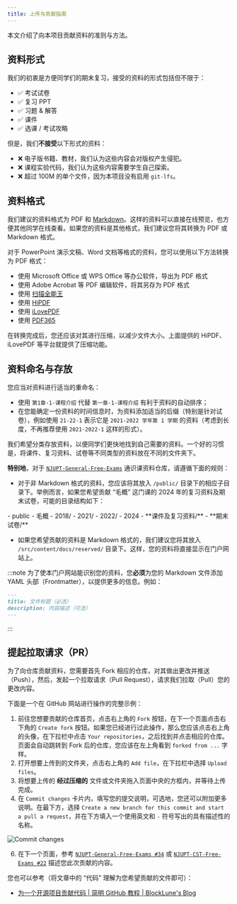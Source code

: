 ```yaml
---
title: 上传与贡献指南
---
```



本文介绍了向本项目贡献资料的准则与方法。

## 资料形式

我们的初衷是方便同学们的期末复习，接受的资料的形式包括但不限于：

- :white_check_mark: 考试试卷
- :white_check_mark: 复习 PPT
- :white_check_mark: 习题 & 解答
- :white_check_mark: 课件
- :white_check_mark: 选课 / 考试攻略

但是，我们**不接受**以下形式的资料：

- :x: 电子版书籍、教材，我们认为这些内容会对版权产生侵犯。
- :x: 课程实验代码，我们认为这些内容需要学生自己探索。
- :x: 超过 100M 的单个文件，因为本项目没有启用 `git-lfs`。

## 资料格式

我们建议的资料格式为 PDF 和 [Markdown](https://markdown.com.cn/)。这样的资料可以直接在线预览，也方便其他同学在线查看。如果您的资料是其他格式，我们建议您将其转换为 PDF 或 Markdown 格式。

对于 PowerPoint 演示文稿、Word 文档等格式的资料，您可以使用以下方法转换为 PDF 格式：

- 使用 Microsoft Office 或 WPS Office 等办公软件，导出为 PDF 格式
- 使用 Adobe Acrobat 等 PDF 编辑软件，将其另存为 PDF 格式
- 使用 [扫描全能王](https://www.camscanner.com/)
- 使用 [HiPDF](https://www.hipdf.cn/)
- 使用 [iLovePDF](https://www.ilovepdf.com/)
- 使用 [PDF365](https://www.pdf365.cn/)

在转换完成后，您还应该对其进行压缩，以减少文件大小。上面提供的 HiPDF、iLovePDF 等平台就提供了压缩功能。

## 资料命名与存放

您应当对资料进行适当的重命名：

- 使用 `第1章-1-课程介绍` 代替 `第一章-1-课程介绍` 有利于资料的自动排序；
- 在您能确定一份资料的时间信息时，为资料添加适当的后缀（特别是针对试卷），例如使用 `21-22-1` 表示它是 `2021-2022 学年第 1 学期` 的资料（考虑到长度，不再推荐使用 `2021-2022-1` 这样的形式）。

我们希望分类存放资料，以便同学们更快地找到自己需要的资料。一个好的习惯是，将课件、复习资料、试卷等不同类型的资料放在不同的文件夹下。

**特别地**，对于 [`NJUPT-General-Free-Exams`](https://github.com/NJUPTFreeExams/NJUPT-General-Free-Exams) 通识课资料仓库，请遵循下面的规则：

- 对于非 Markdown 格式的资料，您应该将其放入 `/public/` 目录下的相应子目录下。举例而言，如果您希望贡献 “毛概” 这门课的 2024 年的复习资料及期末试卷，可能的目录结构如下：

<FileTree>
- public
  - 毛概
    - 2018/
    - 2021/
    - 2022/
    - 2024
      - **课件及复习资料/**
      - **期末试卷/**
</FileTree>

- 如果您希望贡献的资料是 Markdown 格式的，我们建议您将其放入 `/src/content/docs/reserved/` 目录下。这样，您的资料将直接显示在门户网站上。

:::note
为了使本门户网站能识别您的资料，您**必须**为您的 Markdown 文件添加 YAML 头部（Frontmatter），以提供更多的信息。例如：

```markdown
---
title: 文件标题（必选）
description: 内容描述（可选）
---
```
:::

## 提起拉取请求（PR）

为了向仓库贡献资料，您需要首先 Fork 相应的仓库，对其做出更改并推送（Push），然后，发起一个拉取请求（Pull Request），请求我们拉取（Pull）您的更改内容。

下面是一个在 GitHub 网站进行操作的完整示例：

1. 前往您想要贡献的仓库首页，点击右上角的 `Fork` 按钮，在下一个页面点击右下角的 `Create fork` 按钮。如果您已经进行过此操作，那么您应该点击右上角的头像，在下拉栏中点击 `Your repositories`，之后找到并点击相应的仓库。页面会自动跳转到 Fork 后的仓库，您应该在左上角看到 `forked from ...` 字样。
3. 打开想要上传到的文件夹，点击右上角的 `Add file`，在下拉栏中选择 `Upload files`。
4. 将想要上传的 **经过压缩的** 文件或文件夹拖入页面中央的方框内，并等待上传完成。
5. 在 `Commit changes` 卡片内，填写您的提交说明，可选地，您还可以附加更多说明。在最下方，选择 `Create a new branch for this commit and start a pull a request`，并在下方填入一个使用英文和 `-` 符号写出的具有描述性的名称。

![Commit changes](../../../assets/commit-changes.webp)

6. 在下一个页面，参考 [`NJUPT-General-Free-Exams #34`](https://github.com/NJUPTFreeExams/NJUPT-General-Free-Exams/pull/34) 或 [`NJUPT-CST-Free-Exams #22`](https://github.com/NJUPTFreeExams/NJUPT-CST-Free-Exams/pull/22) 描述您此次贡献的内容。

您也可以参考（将文章中的 “代码” 理解为您希望贡献的文件即可）：

- [为一个开源项目贡献代码 | 简明 GitHub 教程 | BlockLune's Blog](https://blocklune.cc/zh/posts/simple-github-tutorial/#%E4%B8%BA%E4%B8%80%E4%B8%AA%E5%BC%80%E6%BA%90%E9%A1%B9%E7%9B%AE%E8%B4%A1%E7%8C%AE%E4%BB%A3%E7%A0%81)